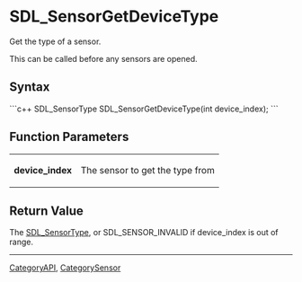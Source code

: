 <!-- pragma section-numbers off -->
<!-- pragma disable-camelcase -->

= SDL_SensorGetDeviceType =
Get the type of a sensor.

This can be called before any sensors are opened.


== Syntax ==
```c++
SDL_SensorType SDL_SensorGetDeviceType(int device_index);
```

== Function Parameters ==
{|
|'''device_index'''
|The sensor to get the type from
|}

== Return Value ==
The [[SDL_SensorType]], or SDL_SENSOR_INVALID if device_index is out of range.

----
[[CategoryAPI]], [[CategorySensor]]
